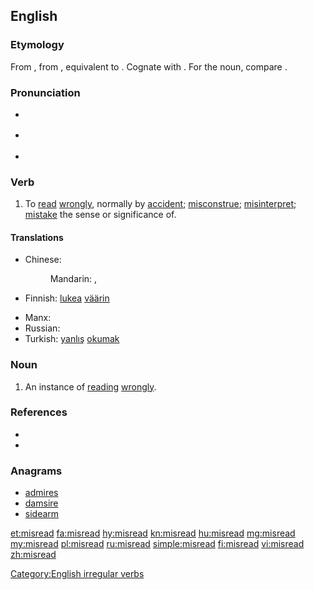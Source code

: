 ==English==

===Etymology===
From {{etyl|enm|en}} {{term|misreden|lang=enm}}, from {{etyl|ang|en}} {{m|ang|misrǣdan||to advise wrongly; read wrongly}}, equivalent to {{prefix|mis|read|lang=en}}. Cognate with {{etyl|de|-}} {{term|missraten||to fail, go wrong, become wayward|lang=de}}. For the noun, compare {{etyl|ang|-}} {{m|ang|misrǣd||misguidance; misconduct}}.

===Pronunciation===
* {{sense|verb, not past tense or past participle}} {{IPA|/ˈmɪsɹid/|/mɪsˈɹid/|lang=en}}
* {{sense|past tense and past participle}} {{IPA|/ˈmɪsɹɛd/|/mɪsˈɹɛd/|lang=en}}
* {{rhymes|iːd|lang=en}}

===Verb===
{{en-verb|misreads|misreading|misread}}

# To [[read]] [[wrongly]], normally by [[accident]]; [[misconstrue]]; [[misinterpret]]; [[mistake]] the sense or significance of.

====Translations====
{{trans-top|to read wrongly}}
* Chinese:
*: Mandarin: {{t|cmn|讀錯|sc=Hani}}, {{t|cmn|读错|tr=dúcuò|sc=Hani}}
* Finnish: [[lukea]] [[väärin]]
{{trans-mid}}
* Manx: {{t|gv|meelhaih}}
* Russian: {{t|ru|неправильно прочитать|pf|tr=neprávilʹno pročitátʹ|sc=Cyrl}}
* Turkish: [[yanlış]] [[okumak]]
{{trans-bottom}}

===Noun===
{{en-noun}}

# An instance of [[read]]ing [[wrongly]].

===References===
* {{R:Century 1911}}
* {{R:Webster 1913}}

===Anagrams===
* [[admires#English|admires]]
* [[damsire#English|damsire]]
* [[sidearm#English|sidearm]]

[[Category:English irregular verbs]]

[[et:misread]]
[[fa:misread]]
[[hy:misread]]
[[kn:misread]]
[[hu:misread]]
[[mg:misread]]
[[my:misread]]
[[pl:misread]]
[[ru:misread]]
[[simple:misread]]
[[fi:misread]]
[[vi:misread]]
[[zh:misread]]